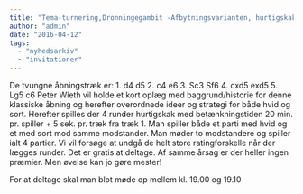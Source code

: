 ```yaml
---
title: "Tema-turnering,Dronningegambit -Afbytningsvarianten, hurtigskak Mandag 25.april kl. 19.15"
author: "admin"
date: "2016-04-12"
tags: 
  - "nyhedsarkiv"
  - "invitationer"
---
```


De tvungne åbningstræk er: 1. d4 d5 2. c4 e6 3. Sc3 Sf6 4. cxd5 exd5 5. Lg5 c6 Peter Wieth vil holde et kort oplæg med baggrund/historie for denne klassiske åbning og herefter overordnede ideer og strategi for både hvid og sort. Herefter spilles der 4 runder hurtigskak med betænkningstiden 20 min. pr. spiller + 5 sek. pr. træk fra træk 1. Man spiller både et parti med hvid og et med sort mod samme modstander. Man møder to modstandere og spiller ialt 4 partier. Vi vil forsøge at undgå de helt store ratingforskelle når der lægges runder. Det er gratis at deltage. Af samme årsag er der heller ingen præmier. Men øvelse kan jo gøre mester!

For at deltage skal man blot møde op mellem kl. 19.00 og 19.10
